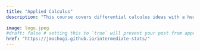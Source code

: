 ```yaml
---
title: "Applied Calculus"
description: "This course covers differential calculus ideas with a heavy emphasis on applications"
 
image: logo.jpeg
#draft: false # setting this to `true` will prevent your post from appearing on your listing page until you're ready!
href: "https://jmochogi.github.io/intermediate-stats/"
---
```


